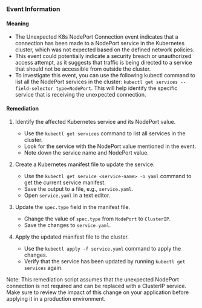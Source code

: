 
### Event Information

#### Meaning

- The Unexpected K8s NodePort Connection event indicates that a connection has been made to a NodePort service in the Kubernetes cluster, which was not expected based on the defined network policies.
- This event could potentially indicate a security breach or unauthorized access attempt, as it suggests that traffic is being directed to a service that should not be accessible from outside the cluster.
- To investigate this event, you can use the following kubectl command to list all the NodePort services in the cluster: `kubectl get services --field-selector type=NodePort`. This will help identify the specific service that is receiving the unexpected connection.

#### Remediation

1. Identify the affected Kubernetes service and its NodePort value.
   - Use the `kubectl get services` command to list all services in the cluster.
   - Look for the service with the NodePort value mentioned in the event.
   - Note down the service name and NodePort value.

2. Create a Kubernetes manifest file to update the service.
   - Use the `kubectl get service <service-name> -o yaml` command to get the current service manifest.
   - Save the output to a file, e.g., `service.yaml`.
   - Open `service.yaml` in a text editor.

3. Update the `spec.type` field in the manifest file.
   - Change the value of `spec.type` from `NodePort` to `ClusterIP`.
   - Save the changes to `service.yaml`.

4. Apply the updated manifest file to the cluster.
   - Use the `kubectl apply -f service.yaml` command to apply the changes.
   - Verify that the service has been updated by running `kubectl get services` again.

Note: This remediation script assumes that the unexpected NodePort connection is not required and can be replaced with a ClusterIP service. Make sure to review the impact of this change on your application before applying it in a production environment.

